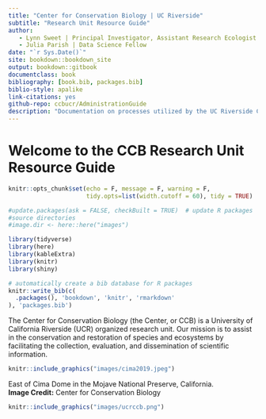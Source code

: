 ```yaml
--- 
title: "Center for Conservation Biology | UC Riverside"
subtitle: "Research Unit Resource Guide"
author: 
   - Lynn Sweet | Principal Investigator, Assistant Research Ecologist
   - Julia Parish | Data Science Fellow
date: "`r Sys.Date()`"
site: bookdown::bookdown_site
output: bookdown::gitbook
documentclass: book
bibliography: [book.bib, packages.bib]
biblio-style: apalike
link-citations: yes
github-repo: ccbucr/AdministrationGuide
description: "Documentation on processes utilized by the UC Riverside CCB team to facilitate collaborative research."
---
```


# Welcome to the CCB Research Unit Resource Guide {-}

```r
knitr::opts_chunk$set(echo = F, message = F, warning = F,
                      tidy.opts=list(width.cutoff = 60), tidy = TRUE)

#update.packages(ask = FALSE, checkBuilt = TRUE)  # update R packages
#source directories
#image.dir <- here::here("images")

library(tidyverse)
library(here)
library(kableExtra)
library(knitr)
library(shiny)

# automatically create a bib database for R packages
knitr::write_bib(c(
  .packages(), 'bookdown', 'knitr', 'rmarkdown'
), 'packages.bib')

```

The Center for Conservation Biology (the Center, or CCB) is a University of California Riverside (UCR) organized research unit. Our mission is to assist in the conservation and restoration of species and ecosystems by facilitating the collection, evaluation, and dissemination of scientific information.

```r

knitr::include_graphics("images/cima2019.jpeg")
```

East of Cima Dome in the Mojave National Preserve, California. <br>
**Image Credit:** Center for Conservation Biology 


```r

knitr::include_graphics("images/ucrccb.png")
```

